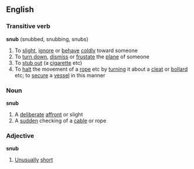 ==English==
===Transitive verb===
'''snub''' (snubbed, snubbing, snubs)
#To [[slight]], [[ignore]] or [[behave]] [[cold]]ly toward someone
#To [[turn down]], [[dismiss]] or [[frustate]] the [[plan]]e of someone
#To [[stub out]] (a [[cigarette]] etc)
#To [[halt]] the movement of a [[rope]] etc by [[turning]] it about a [[cleat]] or [[bollard]] etc; to [[secure]] a [[vessel]] in this manner
===Noun===
'''snub'''
#A [[deliberate]] [[affront]] or slight
#A [[sudden]] checking of a [[cable]] or rope
===Adjective===
'''snub'''
#[[Unusually]] [[short]]